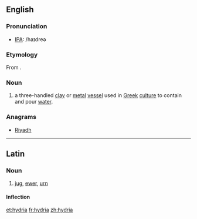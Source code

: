 ==English==

{{wikipedia}}

===Pronunciation===
* [[IPA]]: /haɪdreə

===Etymology===
From {{etyl|grc|en}} {{term|ὑδρία||water jar or water container|lang=grc}}.

===Noun===
{{en-noun| hydriae}}

# a three-handled [[clay]] or [[metal]] [[vessel]] used in [[Greek]] [[culture]] to contain and pour [[water]].

===Anagrams===
* [[Riyadh#English|Riyadh]]

----
==Latin==

===Noun===
{{la-noun|hydria|hydriae|hydriae|f|first}}

# [[jug]], [[ewer]], [[urn]]

====Inflection====
{{la-decl-1st|hydri}}

[[et:hydria]]
[[fr:hydria]]
[[zh:hydria]]